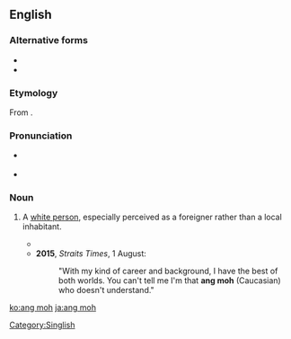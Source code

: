 ==English==

===Alternative forms===
* {{l|en|angmoh}}
* {{l|en|ang mo}}

===Etymology===
From {{etyl|nan|en}} {{zh-l|紅毛|tr=[[âng-mô͘]]|red hair}}.

===Pronunciation===
*{{a|Singapore}} {{IPA|/ˈɑŋ ˈmoʊ/|lang=en}}
*{{a|UK}} {{IPA|/ˌaŋ ˈməʊ/|lang=en}}

===Noun===
{{en-noun|s|ang moh}}

# {{lb|en|Singapore|Malaysia|informal|derogatory}} A [[white person]], especially perceived as a foreigner rather than a local inhabitant. {{defdate|from 19th c.}}
#* {{quote-text|year=2011|author=Shirley Geok-lin Lim|title=Joss and Gold|page=254|passage=Suyin recognized him immediately—the tall, uncomfortable-looking white man, the '''ang moh''' standing guard by the only unoccupied table in the cafe.}}
#*'''2015''', ''Straits Times'', 1 August:
#*:"With my kind of career and background, I have the best of both worlds. You can't tell me I'm that '''ang moh''' (Caucasian) who doesn't understand."

[[Category:Singlish]]

[[ko:ang moh]]
[[ja:ang moh]]